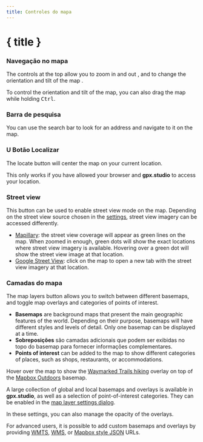 ```yaml
---
title: Controles do mapa
---
```


<script>
</script>

# { title }

### <Diff size="16" class="inline-block" style="margin-bottom: 2px" /> Navegação no mapa

The controls at the top allow you to zoom in <Plus size="16" class="inline-block" style="margin-bottom: 2px" /> and out <Minus size="16" class="inline-block" style="margin-bottom: 2px" />, and to change the orientation and tilt of the map <Compass size="16" class="inline-block" style="margin-bottom: 2px" />.

<DocsNote>

To control the orientation and tilt of the map, you can also drag the map while holding <kbd>Ctrl</kbd>.

</DocsNote>

### <Search size="16" class="inline-block" style="margin-bottom: 2px" /> Barra de pesquisa

You can use the search bar to look for an address and navigate to it on the map.

### U<LocateFixed size="16" class="inline-block" style="margin-bottom: 2px" /> Botão Localizar

The locate button will center the map on your current location.

<DocsNote>

This only works if you have allowed your browser and <b>gpx.studio</b> to access your location.

</DocsNote>

### <PersonStanding size="16" class="inline-block" style="margin-bottom: 2px" /> Street view

This button can be used to enable street view mode on the map.
Depending on the street view source chosen in the [settings](./menu/settings), street view imagery can be accessed differently.

- <a href="https://www.mapillary.com/" target="_blank">Mapillary</a>: the street view coverage will appear as green lines on the map. When zoomed in enough, green dots will show the exact locations where street view imagery is available. Hovering over a green dot will show the street view image at that location.
- <a href="https://www.google.com/streetview/" target="_blank">Google Street View</a>: click on the map to open a new tab with the street view imagery at that location.

### <Layers3 size="16" class="inline-block" style="margin-bottom: 2px" /> Camadas do mapa

The map layers button allows you to switch between different basemaps, and toggle map overlays and categories of points of interest.

- **Basemaps** are background maps that present the main geographic features of the world.
  Depending on their purpose, basemaps will have different styles and levels of detail.
  Only one basemap can be displayed at a time.
- **Sobreposições** são camadas adicionais que podem ser exibidas no topo do basemap para fornecer informações complementares.
- **Points of interest** can be added to the map to show different categories of places, such as shops, restaurants, or accommodations.

<div class="flex flex-col items-center">
    <DocsLayers />
    <span class="text-sm text-center mt-2">
        Hover over the map to show the <a href="https://hiking.waymarkedtrails.org" target="_blank">Waymarked Trails hiking</a> overlay on top of the <a href="https://www.mapbox.com/maps/outdoors" target="_blank">Mapbox Outdoors</a> basemap.
    </span>
</div>

A large collection of global and local basemaps and overlays is available in **gpx.studio**, as well as a selection of point-of-interest categories.
They can be enabled in the [map layer settings dialog](./menu/settings).

In these settings, you can also manage the opacity of the overlays.

For advanced users, it is possible to add custom basemaps and overlays by providing <a href="https://en.wikipedia.org/wiki/Web_Map_Tile_Service" target="_blank">WMTS</a>, <a href="https://en.wikipedia.org/wiki/Web_Map_Service" target="_blank">WMS</a>, or <a href="https://docs.mapbox.com/help/glossary/style/" target="_blank">Mapbox style JSON</a> URLs.
